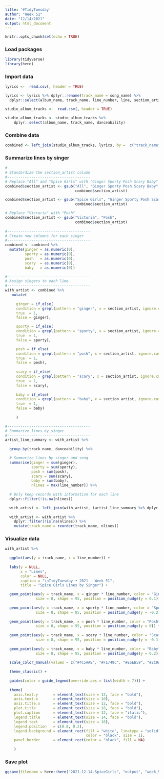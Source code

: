 ```yaml
---
title: '#TidyTuesday'
author: "Week 51"
date: "12/14/2021"
output: html_document
---
```


```r
knitr::opts_chunk$set(echo = TRUE)
```

### Load packages
```r
library(tidyverse)
library(here)
```

### Import data
```r

lyrics <-  read.csv(, header = TRUE)

lyrics <- lyrics %>% dplyr::rename(track_name = song_name) %>% 
  dplyr::select(album_name, track_name, line_number, line, section_artist)

studio_album_tracks <-  read.csv(, header = TRUE)

studio_album_tracks <- studio_album_tracks %>% 
    dplyr::select(album_name, track_name, danceability)


```

### Combine data
```r

combined <- left_join(studio_album_tracks, lyrics, by =  c("track_name", "album_name"))

```

### Summarize lines by singer
```r

#--------------------------------------
# Standardize the section_artist column
#--------------------------------------
# Replace "All" and "Spice Girls" with "Ginger Sporty Posh Scary Baby"
combined$section_artist <- gsub("All", "Ginger Sporty Posh Scary Baby", 
                                combined$section_artist)

combined$section_artist <- gsub("Spice Girls", "Ginger Sporty Posh Scary Baby", 
                                combined$section_artist)

# Replace "Victoria" with "Posh"
combined$section_artist <- gsub("Victoria", "Posh", 
                                combined$section_artist)
    
#--------------------------------------
# Create new columns for each singer
#--------------------------------------
combined <- combined %>% 
  mutate(ginger = as.numeric(0),
         sporty = as.numeric(0),
         posh   = as.numeric(0),
         scary  = as.numeric(0),
         baby   = as.numeric(0))

#--------------------------------------
# Assign singers to each line
#--------------------------------------
with_artist <- combined %>% 
   mutate(
     
     ginger = if_else(
     condition = grepl(pattern = "ginger", x = section_artist, ignore.case = TRUE),
     true  = 1,
     false = ginger),

     sporty = if_else(
     condition = grepl(pattern = "sporty", x = section_artist, ignore.case = TRUE),
     true  = 1,
     false = sporty),

     posh = if_else(
     condition = grepl(pattern = "posh", x = section_artist, ignore.case = TRUE),
     true  = 1,
     false = posh),
     
     scary = if_else(
     condition = grepl(pattern = "scary", x = section_artist, ignore.case = TRUE),
     true  = 1,
     false = scary),
     
     baby = if_else(
     condition = grepl(pattern = "baby", x = section_artist, ignore.case = TRUE),
     true  = 1,
     false = baby)
     
     )

#--------------------------------------
# Summarize lines by singer
#--------------------------------------
artist_line_summary <- with_artist %>%
  
  group_by(track_name, danceability) %>% 

  # Summarize lines by singer and song
  summarise(ginger = sum(ginger),
            sporty = sum(sporty),
            posh = sum(posh),
            scary = sum(scary),
            baby = sum(baby),
            nlines = max(line_number)) %>%
  
  # Only keep records with information for each line
  dplyr::filter(!is.na(nlines))

  with_artist <- left_join(with_artist, (artist_line_summary %>% dplyr::select(track_name, nlines)), by = "track_name")
  
  with_artist <- with_artist %>% 
    dplyr::filter(!is.na(nlines)) %>% 
    mutate(track_name = reorder(track_name, nlines))

```


### Visualize data
```r

with_artist %>% 
  
  ggplot(aes(y = track_name, x = line_number)) +
  
  labs(y = NULL,
       x = "Lines",
       color = NULL,
       caption = "\nTidyTuesday • 2021 - Week 51",
       title = "Spice Girls Lines by Singer") +

  geom_point(aes(y = track_name, x = ginger * line_number, color = "Ginger"), 
              size = 8, shape = 95, position = position_nudge(y = 0.1)) +
  
  geom_point(aes(y = track_name, x = sporty * line_number, color = "Sporty"), 
              size = 8, shape = 95, position = position_nudge(y = -0.2)) + 
  
  geom_point(aes(y = track_name, x = posh * line_number, color = "Posh"), 
              size = 8, shape = 95, position = position_nudge(y = 0)) +
  
  geom_point(aes(y = track_name, x = scary * line_number, color = "Scary"), 
              size = 8, shape = 95, position = position_nudge(y = -0.1)) +
  
  geom_point(aes(y = track_name, x = baby * line_number, color = "Baby"), 
              size = 8, shape = 95, position = position_nudge(y = 0.2)) +
  
  scale_color_manual(values = c("#4C5AAE", "#F1749C", "#E6EB59", "#2C9ABF", "#FEDB16")) +
  
  theme_classic() +
  
  guides(color = guide_legend(override.aes = list(width = 7))) +
  
  theme(
    axis.text.y       = element_text(size = 12, face = "bold"),
    axis.text.x       = element_text(size = 10),
    axis.title.x      = element_text(size = 12, face = "bold"),
    plot.title        = element_text(size = 18, face = "bold"),
    plot.caption      = element_text(size = 12, face = "italic"),
    legend.title      = element_text(size = 14, face = "bold"),
    legend.text       = element_text(size = 16),
    legend.position   = c(0.8, 0.2),
    legend.background = element_rect(fill = "white", linetype = "solid", 
                                     color = "black", size = 1),
    panel.border      = element_rect(color = "black", fill = NA)
    
    )

```

### Save plot
```r

ggsave(filename = here::here("2021-12-14-SpiceGirls", "output", "week_51_plot.png"), device = "png", width = 9, height = 10)


```
